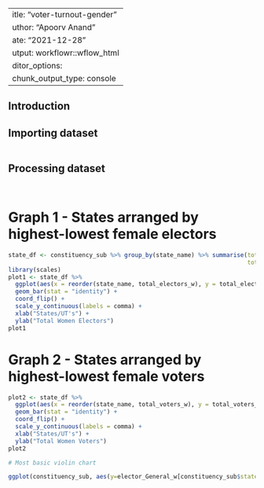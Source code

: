  ---
title: "voter-turnout-gender"
author: "Apoorv Anand"
date: "2021-12-28"
output: workflowr::wflow_html
editor_options:
  chunk_output_type: console
---

## Introduction


## Importing dataset

```r
```

## Processing dataset


```r
```

```r
```







# Graph 1 - States arranged by highest-lowest female electors 

```r
state_df <- constituency_sub %>% group_by(state_name) %>% summarise(total_electors_w = sum(elector_General_w),
                                                                    total_voters_w = sum(voter_General_w))
library(scales)
plot1 <- state_df %>% 
  ggplot(aes(x = reorder(state_name, total_electors_w), y = total_electors_w))  +  
  geom_bar(stat = "identity") + 
  coord_flip() + 
  scale_y_continuous(labels = comma) +
  xlab("States/UT's") + 
  ylab("Total Women Electors")
plot1
```



# Graph 2 - States arranged by highest-lowest female voters 

```r

plot2 <- state_df %>% 
  ggplot(aes(x = reorder(state_name, total_voters_w), y = total_voters_w))  +  
  geom_bar(stat = "identity") + 
  coord_flip() + 
  scale_y_continuous(labels = comma) +
  xlab("States/UT's") + 
  ylab("Total Women Voters")
plot2

```




```r
# Most basic violin chart

ggplot(constituency_sub, aes(y=elector_General_w[constituency_sub$state_name="Bihar-S04"],x = "country",fill="country")) + geom_violin()
```



